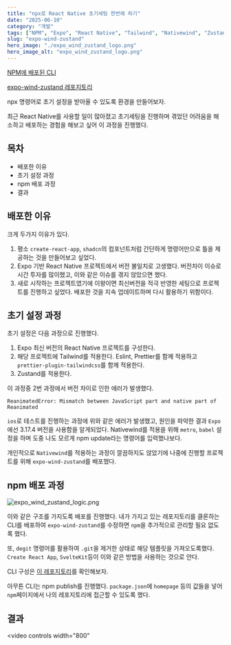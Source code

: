 ```yaml
---
title: "npx로 React Native 초기세팅 한번에 하기"
date: "2025-06-10"
category: "개발"
tags: ["NPM", "Expo", "React Native", "Tailwind", "Nativewind", "Zustand"]
slug: "expo-wind-zustand"
hero_image: "./expo_wind_zustand_logo.png"
hero_image_alt: "expo_wind_zustand_logo.png"
---
```



[NPM에 배포된 CLI](https://www.npmjs.com/package/expo-wind-zustand)

[expo-wind-zustand 레포지토리](https://github.com/scorchedrice/expo-wind-zustand)

npx 명령어로 초기 설정을 받아올 수 있도록 환경을 만들어보자.

최근 React Native를 사용할 일이 많아졌고 초기세팅을 진행하며 겪었던 어려움을 해소하고 배포하는 경험을 해보고 싶어 이 과정을 진행했다.

## 목차

- 배포한 이유
- 초기 설정 과정
- npm 배포 과정
- 결과

## 배포한 이유

크게 두가지 이유가 있다.

1. 평소 `create-react-app`, `shadcn`의 컴포넌트처럼 간단하게 명령어만으로 틀을 제공하는 것을 만들어보고 싶었다.
2. Expo 기반 React Native 프로젝트에서 버전 불일치로 고생했다. 버전차이 이슈로 시간 투자를 많이했고, 이와 같은 이슈를 겪지 않았으면 했다.
3. 새로 시작하는 프로젝트였기에 이왕이면 최신버전을 적극 반영한 세팅으로 프로젝트를 진행하고 싶었다. 배포한 것을 지속 업데이트하며 다시 활용하기 위함이다.

## 초기 설정 과정

초기 설정은 다음 과정으로 진행했다.

1. Expo 최신 버전의 React Native 프로젝트를 구성한다.
2. 해당 프로젝트에 Tailwind를 적용한다. Eslint, Prettier를 함께 적용하고 `prettier-plugin-tailwindcss`를 함께 적용한다.
3. Zustand를 적용한다.

이 과정중 2번 과정에서 버전 차이로 인한 에러가 발생했다.

```
ReanimatedError: Mismatch between JavaScript part and native part of Reanimated
```

`ios`로 테스트를 진행하는 과정에 위와 같은 에러가 발생했고, 원인을 파악한 결과 `Expo`에선 3.17.4 버전을 사용함을 알게되었다.
Nativewind를 적용을 위해 `metro`, `babel` 설정을 하며 도중 나도 모르게 npm update라는 명령어를 입력했나보다.

개인적으로 `Nativewind`를 적용하는 과정이 깔끔하지도 않았기에 나중에 진행할 프로젝트를 위해 `expo-wind-zustand`를 배포했다.

## npm 배포 과정

<img src={ExpoWindZustandLogic} alt="expo_wind_zustand_logic.png" className="mx-auto" />

이와 같은 구조를 가지도록 배포를 진행했다. 내가 가지고 있는 레포지토리를 클론하는 CLI를 배포하여 `expo-wind-zustand`를 수정하면 `npm`을 추가적으로 관리할 필요 없도록 했다.

또, `degit` 명령어를 활용하여 `.git`을 제거한 상태로 해당 템플릿을 가져오도록했다. `Create React App`, `SvelteKit`등이 이와 같은 방법을 사용하는 것으로 안다.

CLI 구성은 [이 레포지토리](https://github.com/scorchedrice/expo-wind-zustand-cli)를 확인해보자.

아무튼 CLI는 npm publish를 진행했다. `package.json`에 `homepage` 등의 값들을 넣어 `npm`페이지에서 나의 레포지토리에 접근할 수 있도록 했다.

## 결과

<video
  controls
  width="800"
>
  <source src={NpxMp4} type="video/mp4"/>
</video>

